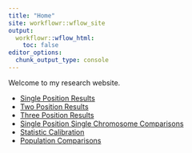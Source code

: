 ```yaml
---
title: "Home"
site: workflowr::wflow_site
output:
  workflowr::wflow_html:
    toc: false
editor_options:
  chunk_output_type: console
---
```


Welcome to my research website.

* [Single Position Results](single_position_results.html)
* [Two Position Results](two_position_results.html)
* [Three Position Results](three_pos_results.html)
* [Single Position Single Chromosome Comparisons](single_position_single_chromosome.html)
* [Statistic Calibration](statistic_calibration.html)
* [Population Comparisons](pop_comparison.html)

